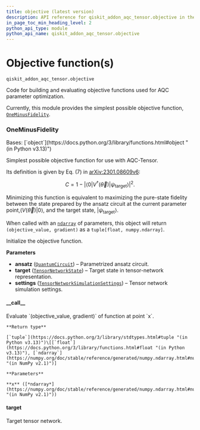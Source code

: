 ```yaml
---
title: objective (latest version)
description: API reference for qiskit_addon_aqc_tensor.objective in the latest version of qiskit-addon-aqc-tensor
in_page_toc_min_heading_level: 2
python_api_type: module
python_api_name: qiskit_addon_aqc_tensor.objective
---
```


<span id="module-qiskit_addon_aqc_tensor.objective" />

<span id="objective-function-s-qiskit-addon-aqc-tensor-objective" />

# Objective function(s)

`qiskit_addon_aqc_tensor.objective`

Code for building and evaluating objective functions used for AQC parameter optimization.

Currently, this module provides the simplest possible objective function, [`OneMinusFidelity`](#qiskit_addon_aqc_tensor.objective.OneMinusFidelity "qiskit_addon_aqc_tensor.objective.OneMinusFidelity").

### OneMinusFidelity

<Class id="qiskit_addon_aqc_tensor.objective.OneMinusFidelity" github="https://github.com/Qiskit/qiskit-addon-aqc-tensor/tree/stable/0.1/qiskit_addon_aqc_tensor/objective.py#L32-L85" signature="OneMinusFidelity(target, ansatz, settings)" modifiers="class">
  Bases: [`object`](https://docs.python.org/3/library/functions.html#object "(in Python v3.13)")

  Simplest possible objective function for use with AQC-Tensor.

  Its definition is given by Eq. (7) in [arXiv:2301.08609v6](https://arxiv.org/abs/2301.08609v6):

$$
C = 1 - \left| \langle 0 | V^{\dagger}(\vec\theta) | \psi_\mathrm{target} \rangle \right|^2 .
$$

  Minimizing this function is equivalent to maximizing the pure-state fidelity between the state prepared by the ansatz circuit at the current parameter point,($V(\vec\theta) |0\rangle$, and the target state, $| \psi_\mathrm{target} \rangle$.

  When called with an [`ndarray`](https://numpy.org/doc/stable/reference/generated/numpy.ndarray.html#numpy.ndarray "(in NumPy v2.1)") of parameters, this object will return `(objective_value, gradient)` as a `tuple[float, numpy.ndarray]`.

  Initialize the objective function.

  **Parameters**

  *   **ansatz** ([`QuantumCircuit`](/api/qiskit/qiskit.circuit.QuantumCircuit "(in Qiskit v1.2)")) – Parametrized ansatz circuit.
  *   **target** ([`TensorNetworkState`](simulation#qiskit_addon_aqc_tensor.simulation.TensorNetworkState "qiskit_addon_aqc_tensor.simulation.abstract.TensorNetworkState")) – Target state in tensor-network representation.
  *   **settings** ([`TensorNetworkSimulationSettings`](simulation#qiskit_addon_aqc_tensor.simulation.TensorNetworkSimulationSettings "qiskit_addon_aqc_tensor.simulation.abstract.TensorNetworkSimulationSettings")) – Tensor network simulation settings.

  #### \_\_call\_\_

  <Function id="qiskit_addon_aqc_tensor.objective.OneMinusFidelity.__call__" github="https://github.com/Qiskit/qiskit-addon-aqc-tensor/tree/stable/0.1/qiskit_addon_aqc_tensor/objective.py#L74-L80" signature="__call__(x)">
    Evaluate `(objective_value, gradient)` of function at point `x`.

    **Return type**

    [`tuple`](https://docs.python.org/3/library/stdtypes.html#tuple "(in Python v3.13)")\[[`float`](https://docs.python.org/3/library/functions.html#float "(in Python v3.13)"), [`ndarray`](https://numpy.org/doc/stable/reference/generated/numpy.ndarray.html#numpy.ndarray "(in NumPy v2.1)")]

    **Parameters**

    **x** ([*ndarray*](https://numpy.org/doc/stable/reference/generated/numpy.ndarray.html#numpy.ndarray "(in NumPy v2.1)"))
  </Function>

  #### target

  <Attribute id="qiskit_addon_aqc_tensor.objective.OneMinusFidelity.target" attributeTypeHint="TensorNetworkState">
    Target tensor network.
  </Attribute>
</Class>

